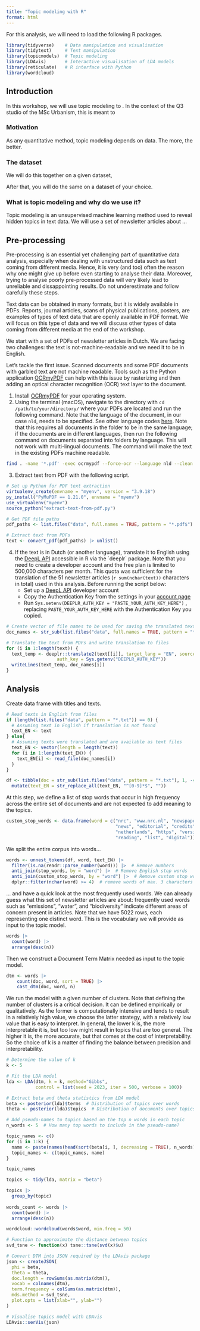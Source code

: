 ```yaml
---
title: "Topic modeling with R"
format: html
---
```


For this analysis, we will need to load the following R packages.

```r
library(tidyverse)    # Data manipulation and visualisation
library(tidytext)     # Text manipulation
library(topicmodels)  # Topic modeling
library(LDAvis)       # Interactive visualisation of LDA models
library(reticulate)   # R interface with Python
library(wordcloud)
```

## Introduction

In this workshop, we will use topic modeling to <!--TODO add research objective -->. In the context of the Q3 studio of the MSc Urbanism, this is meant to

### Motivation

As any quantitative method, topic modeling depends on data. The more, the better.

### The dataset

We will do this together on a given dataset,

After that, you will do the same on a dataset of your choice.

### What is topic modeling and why do we use it?

Topic modeling is an unsupervised machine learning method used to reveal hidden topics in text data. We will use a set of newsletter articles about ...

## Pre-processing

Pre-processing is an essential yet challenging part of quantitative data analysis, especially when dealing with unstructured data such as text coming from different media. Hence, it is very (and too) often the reason why one might give up before even starting to analyse their data. Moreover, trying to analyse poorly pre-processed data will very likely lead to unreliable and dissappointing results. Do not underestimate and follow carefully these steps.

Text data can be obtained in many formats, but it is widely available in PDFs. Reports, journal articles, scans of physical publications, posters, are examples of types of text data that are openly available in PDF format. We will focus on this type of data and we will discuss other types of data coming from different media at the end of the workshop.

We start with a set of PDFs of newsletter articles in Dutch. We are facing two challenges: the text is not-machine-readable and we need it to be in English.

Let's tackle the first issue. Scanned documents and some PDF documents with garbled text are not machine readable. Tools such as the Python application [OCRmyPDF](https://ocrmypdf.readthedocs.io/en/latest/) can help with this issue by rasterizing and then adding an optical character recognition (OCR) text layer to the document.

1.  Install [OCRmyPDF](https://ocrmypdf.readthedocs.io/en/latest/installation.html#) for your operating system.
2.  Using the terminal (macOS), navigate to the directory with `cd /path/to/your/directory/` where your PDFs are located and run the following command. Note that the language of the document, in our case `nld`, needs to be specified. See other language codes [here](https://tesseract-ocr.github.io/tessdoc/Data-Files-in-different-versions.html). Note that this requires all documents in the folder to be in the same language; if the documents are in different languages, then run the following command on documents separated into folders by language. This will not work with multi-lingual documents. The command will make the text in the existing PDFs machine readable.

``` sh
find . -name '*.pdf' -exec ocrmypdf --force-ocr --language nld --clean '{}' '{}' \;
```

3.  Extract text from PDF with the following script.

```r
# Set up Python for PDF text extraction
virtualenv_create(envname = "myenv", version = "3.9.18")
py_install("PyMuPDF == 1.21.0", envname = "myenv")
use_virtualenv("myenv")
source_python("extract-text-from-pdf.py")

# Get PDF file paths
pdf_paths <- list.files("data", full.names = TRUE, pattern = "*.pdf$")

# Extract text from PDFs
text <- convert_pdf(pdf_paths) |> unlist()
```

4.  If the text is in Dutch (or another language), translate it to English using the [DeepL API](https://www.deepl.com/pro-api?cta=header-pro-api) accessible in R via the \`deeplr\` package. Note that you need to create a developer account and the free plan is limited to 500,000 characters per month. This quota was sufficient for the translation of the 51 newsletter articles (`r sum(nchar(text))` characters in total) used in this analysis. Before running the script below:
    -   Set up a [DeepL API](https://www.deepl.com/pro-api?cta=header-pro-api) developer account
    -   Copy the Authentication Key from the settings in your [account page](https://www.deepl.com/your-account/summary)
    -   Run `Sys.setenv(DEEPLR_AUTH_KEY = "PASTE_YOUR_AUTH_KEY_HERE")` , replacing `PASTE_YOUR_AUTH_KEY_HERE` with the Authentication Key you copied.

```r
# Create vector of file names to be used for saving the translated text
doc_names <- str_sub(list.files("data", full.names = TRUE, pattern = "*.pdf$"), 1, -4L) |> paste0(".txt")
```

```r
# Translate the text from PDFs and write translation to files
for (i in 1:length(text)) {
  text_temp <- deeplr::translate2(text[[i]], target_lang = "EN", source_lang = "NL",
                   auth_key = Sys.getenv("DEEPLR_AUTH_KEY"))
  writeLines(text_temp, doc_names[i])
}
```

## Analysis

Create data frame with titles and texts.

```r
# Read texts in English from files
if (length(list.files("data", pattern = "*.txt")) == 0) {
  # Assuming text in English if translation is not found
  text_EN <- text
} else{
  # Assuming texts were translated and are available as text files
  text_EN <- vector(length = length(text)) 
  for (i in 1:length(text_EN)) {
    text_EN[i] <- read_file(doc_names[i])
  }
}

df <- tibble(doc = str_sub(list.files("data", pattern = "*.txt"), 1, -4L), text_EN) |> 
  mutate(text_EN = str_replace_all(text_EN, "^[0-9]*$", ""))
```

At this step, we define a list of stop words that occur in high frequency across the entire set of documents and are not expected to add meaning to the topics.

```r
custom_stop_words <- data.frame(word = c("nrc", "www.nrc.nl", "newspaper", "nieuws", 
                                         "news", "editorial", "credits",
                                         "netherlands", "https", "version",
                                         "reading", "list", "digital"))
```

We split the entire corpus into words...

```r
words <- unnest_tokens(df, word, text_EN) |>
  filter(is.na(readr::parse_number(word))) |>  # Remove numbers
  anti_join(stop_words, by = "word") |>  # Remove English stop words
  anti_join(custom_stop_words, by = "word") |>  # Remove custom stop words
  dplyr::filter(nchar(word) >= 4)  # remove words of max. 3 characters
```

... and have a quick look at the most frequently used words. We can already guess what this set of newsletter articles are about: frequently used words such as "emissions", "water", and "biodiversity" indicate different areas of concern present in articles. Note that we have 5022 rows, each representing one distinct word. This is the vocabulary we will provide as input to the topic model.

```r
words |> 
  count(word) |>
  arrange(desc(n))
```

Then we construct a Document Term Matrix needed as input to the topic model.

```r
dtm <- words |>
    count(doc, word, sort = TRUE) |>
    cast_dtm(doc, word, n)
```

We run the model with a given number of clusters. Note that defining the number of clusters is a critical decision. It can be defined empirically or qualitatively. As the former is computationally intensive and tends to result in a relatively high value, we choose the latter strategy, with a relatively low value that is easy to interpret. In general, the lower k is, the more interpretable it is, but too low might result in topics that are too general. The higher it is, the more accurate, but that comes at the cost of interpretability. So the choice of k is a matter of finding the balance between precision and interpretability.

```r
# Determine the value of k
k <- 5

# Fit the LDA model
lda <- LDA(dtm, k = k, method="Gibbs",
           control = list(seed = 2023, iter = 500, verbose = 100))

# Extract beta and theta statistics from LDA model
beta <- posterior(lda)$terms  # Distribution of topics over words
theta <- posterior(lda)$topics  # Distribution of documents over topics

# Add pseudo-names to topics based on the top n words in each topic
n_words <- 5  # How many top words to include in the pseudo-name?

topic_names <- c()
for (i in 1:k) {
  name <- paste(names(head(sort(beta[i, ], decreasing = TRUE), n_words)), collapse = " ")
  topic_names <- c(topic_names, name)
}

topic_names
```

```r
topics <- tidy(lda, matrix = "beta")

topics |> 
  group_by(topic)
  
words_count <- words |> 
  count(word) |> 
  arrange(desc(n))

wordcloud::wordcloud(words$word, min.freq = 50)

```

```r
# Function to approximate the distance between topics
svd_tsne <- function(x) tsne::tsne(svd(x)$u)

# Convert DTM into JSON required by the LDAvis package
json <- createJSON(
  phi = beta,
  theta = theta,
  doc.length = rowSums(as.matrix(dtm)),
  vocab = colnames(dtm),
  term.frequency = colSums(as.matrix(dtm)),
  mds.method = svd_tsne,
  plot.opts = list(xlab="", ylab="")
)

# Visualise topics model with LDAvis
LDAvis::serVis(json)
```
